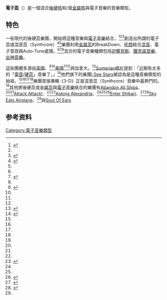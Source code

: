 {{noteTA
|T=zh-hans:电子核; zh-hant:電子核;
|1=zh-hans:电音核; zh-hant:電音核;
}}
{{Infobox Music genre
|name=電子蕊（Electronicore）
|bgcolor=crimson
|color=white
|stylistic_origins= [[硬蕊龐克|硬蕊龐克]]（Hardcore punk）<BR>[[後龐克|後龐克]]（Post-Punk）<BR>[[噪音搖滾|噪音搖滾]]（Noise rock）<BR>[[後硬蕊|後硬蕊]]（Post-Hardcore）
|cultural_origins= 2000年代
|instruments= [[鼓|鼓]]、[[貝斯|貝斯]]、[[吉他|吉他]]、[[歌唱|歌唱]]、[[合成器|合成器]]
}}

'''電子蕊'''（{{lang-en|'''Electronicore'''}}）是一個混合[[後硬核|後硬核]]和/或[[金屬核|金屬核]]與電子音樂的音樂類型。

==特色==
一些現代的後硬蕊樂團，開始將這種音樂與[[電子音樂|電子音樂]]結合，<ref name=ISSaa>{{cite web |last=Birchmeier |first=Jason |title=I See Stars - Biography |url=http://www.allmusic.com/artist/i-see-stars-p1122695 |work=[[Allmusic|Allmusic]] |publisher=[[Rovi_Corporation|Rovi Corporation]] |accessdate=April 25, 2011 |archive-date=2010-12-11 |archive-url=https://web.archive.org/web/20101211232654/http://allmusic.com/artist/i-see-stars-p1122695 |dead-url=no }}</ref><ref name=ISS/><ref name=SkyAA>{{cite web |last=Birchmeier |first=Jason |title=Sky Eats Airplane - Biography |url=http://www.allmusic.com/artist/sky-eats-airplane-p1001468/biography |work=[[Allmusic|Allmusic]] |publisher=[[Rovi_Corporation|Rovi Corporation]] |accessdate=April 25, 2011 |archive-date=2012-12-14 |archive-url=https://www.webcitation.org/6CtpqZGiv?url=http://www.allmusic.com/artist/sky-eats-airplane-mn0000657920 |dead-url=no }}</ref>創造出所謂的電子蕊或混音蕊（Synthcore）<ref name=AWZUM>{{cite web |last=Pio |first=Gabriel [http://thenewreview.net/staff#gabriel31 (Staff member)] |title=I See Stars - ''The End of the World Party'' |url=http://thenewreview.net/reviews/i-see-stars-the-end-of-the-world-party |publisher=TheNewReview.net |accessdate=April 25, 2011 |deadurl=yes |archiveurl=https://web.archive.org/web/20110223162300/http://thenewreview.net/reviews/i-see-stars-the-end-of-the-world-party |archivedate=2011-02-23}}</ref><ref name=UTGR/>樂團利用[[金屬蕊|金屬蕊]]的BreakDown、[[吼腔|吼腔]]結合[[混音|混音]]、電子音效與Auto-Tune處理。<ref name=AWZUM/><ref name=UTGR>{{cite web |last=Duffy |first=Grace [http://underthegunreview.net/staff/ (Staff member)] |title=REVIEW: I SEE STARS – END OF THE WORLD PARTY |url=http://underthegunreview.net/2011/03/01/review-i-see-stars-end-of-the-world-party/ |publisher=Under the Gun Reviews |accessdate=April 25, 2011 |archive-date=2011-07-24 |archive-url=https://web.archive.org/web/20110724115757/http://underthegunreview.net/2011/03/01/review-i-see-stars-end-of-the-world-party/ |dead-url=yes }}</ref><ref name=AASaa/>混合的電子音樂種類包括[[迴響貝斯|迴響貝斯]]、[[鐵克諾音樂|鐵克諾音樂]]、[[出神音樂|出神音樂]]。

這些團體多源自[[英國|英國]]、<ref name=APaa>{{cite web |last=Freeman |first=Phil |title= Asking Alexandria - ''Reckless & Relentless'' |url=http://www.altpress.com/reviews/entry/asking_alexandria_-_reckless_relentless/ |work=AltPress.com |publisher=[[Alternative_Press|Alternative Press]] |accessdate=April 25, 2011}}</ref><ref name=StandS/>[[美國|美國]]<ref name=ISSaa/><ref name=SkyAA/>與加拿大。<ref name=AASaa>{{cite web |last=Heaney |first=Gregory |title=Abandon All Ships - Biography |url=http://www.allmusic.com/artist/abandon-all-ships-p2229989 |work=[[Allmusic|Allmusic]] |publisher=[[Rovi_Corporation|Rovi Corporation]] |accessdate=April 25, 2011 |archive-date=2010-11-15 |archive-url=https://web.archive.org/web/20101115112504/http://www.allmusic.com/artist/abandon-all-ships-p2229989 |dead-url=no }}</ref>[[Sumerian唱片|Sumerian唱片]]提到：「近期有太多的「[[電音|電音]]/[[硬蕊|硬蕊]]」音樂了。」<ref name=ISS>{{cite web |url=http://www.sumerianrecords.com/artists.php?band=1039 |title=I See Stars on Sumerian Records |publisher=[[Sumerian_Records|Sumerian Records]] |accessdate=1 November 2009}}</ref>他們旗下的樂團[[I_See_Stars|I See Stars]]被認為是這種音樂類型的始祖，<ref name="ISSaa"/><ref name=ISS/><ref name=AWZUM/><ref name=UTGR/>樂團首張專輯《3-D》正是混音蕊（Synthcore）音樂中最熱門的。<ref name=AWZUM/>其他將後硬蕊或[[金屬蕊|金屬蕊]]與[[電子音樂|電子音樂]]結合的樂團有[[Abandon_All_Ships|Abandon All Ships]]、<ref name=AWZUM/><ref name=AASaa/>[[Attack_Attack!|Attack Attack!]]、<ref name=AWZUM/><ref name=AAtv>{{cite web |last=Hidden |first=Chris |title= ATTACK ATTACK! - ''ATTACK ATTACK!'' |url=http://www.rocksound.tv/reviews/article/attack-attack-attack-attack |work=[[Rock_Sound|Rock Sound Magazine]] |publisher=Rock Sound |accessdate=April 25, 2011}}</ref>[[Asking_Alexandria|Asking Alexandria]]、<ref name=AWZUM/><ref name=APaa/><ref name=StandS>{{cite web |last=Freeman |first=Phil |title=''Stand Up and Scream'' |url=http://www.allmusic.com/album/stand-up-and-scream-r1634086/review |work=[[Allmusic|Allmusic]] |publisher=[[Rovi_Corporation|Rovi Corporation]] |accessdate=April 25, 2011 |archive-date=2020-05-28 |archive-url=https://web.archive.org/web/20200528162157/https://www.allmusic.com/album/stand-up-and-scream-mw0000824503 |dead-url=no }}</ref>[[Enter_Shikari|Enter Shikari]]、<ref name=kingtrance>{{cite web |url=http://puregrainaudio.com/features/enter-shikari |title=Enter Shikari: "Kings of Trancecore" |publisher=PureGrainAudio |accessdate=20 April 2010 |deadurl=yes |archiveurl=https://web.archive.org/web/20100203224912/http://puregrainaudio.com/features/enter-shikari |archivedate=2010-02-03}}</ref><ref name=Common>{{cite web |last=Carino |first=Paula |title= ''Common Dreads'' |url=http://www.allmusic.com/album/common-dreads-r1596479 |work=[[Allmusic|Allmusic]] |publisher=[[Rovi_Corporation|Rovi Corporation]] |accessdate=April 25, 2011}}</ref>[[Sky_Eats_Airplane|Sky Eats Airplane]]、<ref name="SkyAA"/>與[[Soul_Of_Ears|Soul Of Ears]]
==参考资料==
{{reflist}}

{{Heavymetal}}
[[Category:電子音樂類型|Category:電子音樂類型]]